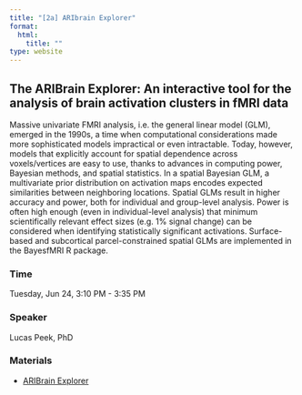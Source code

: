 ```yaml
---
title: "[2a] ARIbrain Explorer"
format:
  html:
    title: ""
type: website
---
```


## The ARIBrain Explorer: An interactive tool for the analysis of brain activation clusters in fMRI data 

Massive univariate FMRI analysis, i.e. the general linear model (GLM), emerged in the 1990s, a time when computational considerations made more sophisticated models impractical or even intractable. Today, however, models that explicitly account for spatial dependence across voxels/vertices are easy to use, thanks to advances in computing power, Bayesian methods, and spatial statistics. In a spatial Bayesian GLM, a multivariate prior distribution on activation maps encodes expected similarities between neighboring locations. Spatial GLMs result in higher accuracy and power, both for individual and group-level analysis. Power is often high enough (even in individual-level analysis) that minimum scientifically relevant effect sizes (e.g. 1% signal change) can be considered when identifying statistically significant activations. Surface-based and subcortical parcel-constrained spatial GLMs are implemented in the BayesfMRI R package. 

### Time

Tuesday, Jun 24, 3:10 PM - 3:35 PM

### Speaker

Lucas Peek, PhD <a href='https://www.lucaspeek.com/'><i class="bi bi-globe"></i></a> 

### Materials

- [ARIBrain Explorer](https://github.com/AriBrain/ari-core "ARIBrain Explorer")
